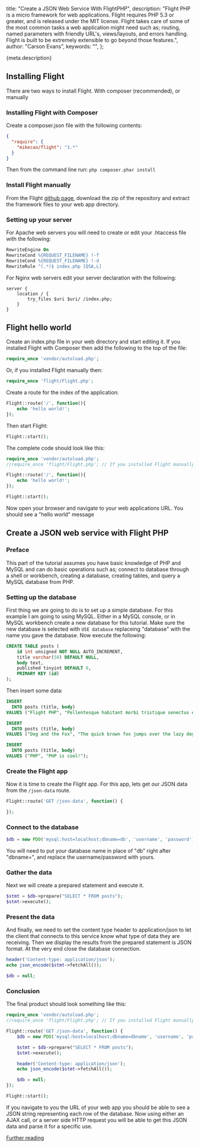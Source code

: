   title: "Create a JSON Web Service With FlightPHP",
  description:
    "Flight PHP is a micro framework for web applications. Flight requires PHP 5.3 or greater, and is released under the MIT license. Flight takes care of some of the most common tasks a web application might need such as; routing, named parameters with friendly URL's, views/layouts, and errors handling. Flight is built to be extremely extensible to go beyond those features.",
  author: "Carson Evans",
  keywords: "",
};

{meta.description}

## Installing Flight

There are two ways to install Flight. With composer (recommended), or manually

### Installing Flight with Composer

Create a composer.json file with the following contents:

```json
{
  "require": {
    "mikecao/flight": "1.*"
  }
}
```

Then from the command line run: `php composer.phar install`

### Install Flight manually

From the Flight [github page](https://github.com/mikecao/flight), download the zip of the repository and extract the framework files to your web app directory.

### Setting up your server

For Apache web servers you will need to create or edit your .htaccess file with the following:

```apache
RewriteEngine On
RewriteCond %{REQUEST_FILENAME} !-f
RewriteCond %{REQUEST_FILENAME} !-d
RewriteRule ^(.*)$ index.php [QSA,L]
```

For Nginx web servers edit your server declaration with the following:

```nginx
server {
    location / {
        try_files $uri $uri/ /index.php;
    }
}
```

## Flight hello world

Create an index.php file in your web directory and start editing it. If you installed Flight with Composer then add the following to the top of the file:

```php
require_once 'vendor/autoload.php';
```

Or, if you installed Flight manually then:

```php
require_once 'flight/Flight.php';
```

Create a route for the index of the application:

```php
Flight::route('/', function(){
    echo 'hello world!';
});
```

Then start Flight:

```php
Flight::start();
```

The complete code should look like this:

```php
require_once 'vendor/autoload.php';
//require_once 'flight/Flight.php'; // If you installed Flight manually

Flight::route('/', function(){
    echo 'hello world!';
});

Flight::start();
```

Now open your browser and navigate to your web applications URL. You should see a "hello world" message

## Create a JSON web service with Flight PHP

### Preface

This part of the tutorial assumes you have basic knowledge of PHP and MySQL and can do basic operations such as; connect to database through a shell or workbench, creating a database, creating tables, and query a MySQL database from PHP.

### Setting up the database

First thing we are going to do is to set up a simple database. For this example I am going to using MySQL. Either in a MySQL console, or in MySQL workbench create a new database for this tutorial. Make sure the new database is selected with `USE database` replaceing "database" with the name you gave the database. Now execute the following:

```sql
CREATE TABLE posts (
    id int unsigned NOT NULL AUTO_INCREMENT,
    title varchar(50) DEFAULT NULL,
    body text,
    published tinyint DEFAULT 0,
    PRIMARY KEY (id)
);
```

Then insert some data:

```sql
INSERT
  INTO posts (title, body)
VALUES ("Flight PHP", "Pellentesque habitant morbi tristique senectus et netus et malesuada fames ac turpis egestas.");

INSERT
  INTO posts (title, body)
VALUES ("Dog and the Fox", "The quick brown fox jumps over the lazy dog.");

INSERT
  INTO posts (title, body)
VALUES ("PHP", "PHP is cool!");
```

### Create the Flight app

Now it is time to create the Flight app. For this app, lets get our JSON data from the `/json-data` route.

```php
Flight::route('GET /json-data', function() {

});
```

### Connect to the database

```php
$db = new PDO('mysql:host=localhost;dbname=db', 'username', 'password');
```

You will need to put your database name in place of "db" right after "dbname=", and replace the username/password with yours.

### Gather the data

Next we will create a prepared statement and execute it.

```php
$stmt = $db->prepare("SELECT * FROM posts");
$stmt->execute();
```

### Present the data

And finally, we need to set the content type header to application/json to let the client that connects to this service know what type of data they are receiving. Then we display the results from the prepared statement is JSON format. At the very end close the database connection.

```php
header('Content-type: application/json');
echo json_encode($stmt->fetchAll());

$db = null;
```

### Conclusion

The final product should look something like this:

```php
require_once 'vendor/autoload.php';
//require_once 'flight/Flight.php'; // If you installed Flight manually

Flight::route('GET /json-data', function() {
    $db = new PDO('mysql:host=localhost;dbname=dbname', 'username', 'password');

    $stmt = $db->prepare("SELECT * FROM posts");
    $stmt->execute();

    header('Content-type: application/json');
    echo json_encode($stmt->fetchAll());

    $db = null;
});

Flight::start();
```

If you navigate to you the URL of your web app you should be able to see a JSON string representing each row of the database. Now using either an AJAX call, or a server side HTTP request you will be able to get this JSON data and parse it for a specific use.

[Further reading](http://flightphp.com/learn)
